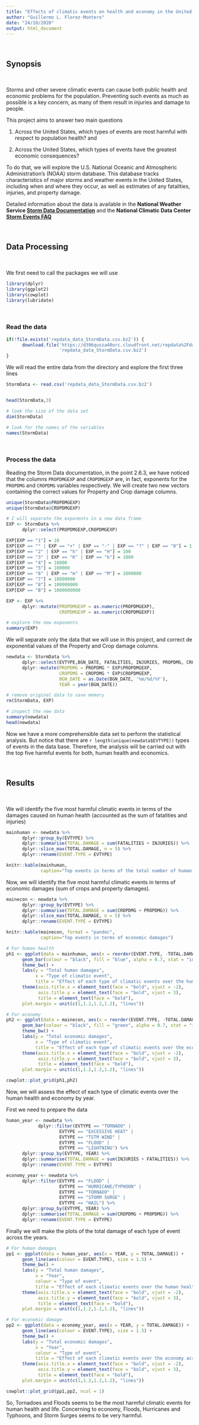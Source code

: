 ```yaml
---
title: "Effects of climatic events on health and economy in the United States"
author: "Guillermo L. Florez-Montero"
date: "24/10/2020"
output: html_document
---
```


<p>&nbsp;</p> 
## Synopsis
<p>&nbsp;</p> 

Storms and other severe climatic events can cause both public health and economic problems for the population. Preventing such events as much as possible is a key concern, as many of them result in injuries and damage to people.

This project aims to answer two main questions

   1. Across the United States, which types of events are most harmful with respect to population health? and
   
   2. Across the United States, which types of events have the greatest economic consequences?

To do that, we will explore the U.S. National Oceanic and Atmospheric Administration's (NOAA) storm database. This database tracks characteristics of major storms and weather events in the United States, including when and where they occur, as well as estimates of any fatalities, injuries, and property damage.

Detailed information about the data is available in the **National Weather Service [Storm Data Documentation](https://d396qusza40orc.cloudfront.net/repdata%2Fpeer2_doc%2Fpd01016005curr.pdf)** and the **National Climatic Data Center [Storm Events FAQ](https://d396qusza40orc.cloudfront.net/repdata%2Fpeer2_doc%2FNCDC%20Storm%20Events-FAQ%20Page.pdf)**

<p>&nbsp;</p> 
## Data Processing
<p>&nbsp;</p> 

We first need to call the packages we will use
```r
library(dplyr)
library(ggplot2)
library(cowplot)
library(lubridate)
```

<p>&nbsp;</p>

### Read the data

```r
if(!file.exists('repdata_data_StormData.csv.bz2')) {
      download.file('https://d396qusza40orc.cloudfront.net/repdata%2Fdata%2FStormData.csv.bz2',
                    'repdata_data_StormData.csv.bz2')
}
```


We will read the entire data from the directory and explore the first three lines
```r

StormData <- read.csv('repdata_data_StormData.csv.bz2')


head(StormData,3)

# look the size of the data set
dim(StormData)

# look for the names of the variables
names(StormData)
```

<p>&nbsp;</p>

### Process the data

Reading the Storm Data documentation, in the point 2.6.3, we have noticed that the columns `PROPDMGEXP` and `CROPDMGEXP` are, in fact, exponents for the `PROPDMG` and `CROPDMG` variables respectively. We will create two new vectors containing the correct values for Property and Crop damage columns.

```r

unique(StormData$PROPDMGEXP)
unique(StormData$CROPDMGEXP)

# I will separate the exponents in a new data frame
EXP <- StormData %>%
      dplyr::select(PROPDMGEXP,CROPDMGEXP)

EXP[EXP == "1"] = 10
EXP[EXP == "" | EXP == "+" | EXP == "-" | EXP == "?" | EXP == "0"] = 1
EXP[EXP == "2" | EXP == "h" | EXP == "H"] = 100
EXP[EXP == "3" | EXP == "K" | EXP == "k"] = 1000
EXP[EXP == "4"] = 10000
EXP[EXP == "5"] = 100000
EXP[EXP == "6" | EXP == "m" | EXP == "M"] = 1000000
EXP[EXP == "7"] = 10000000
EXP[EXP == "8"] = 100000000
EXP[EXP == "B"] = 1000000000

EXP <- EXP %>%
      dplyr::mutate(PROPDMGEXP = as.numeric(PROPDMGEXP),
                    CROPDMGEXP = as.numeric(CROPDMGEXP))

# explore the new exponents
summary(EXP)
```


We will separate only the data that we will use in this project, and correct de exponential values of the Property and Crop damage columns.

```r

newdata <- StormData %>%
      dplyr::select(EVTYPE,BGN_DATE, FATALITIES, INJURIES, PROPDMG, CROPDMG) %>%
      dplyr::mutate(PROPDMG = PROPDMG * EXP$PROPDMGEXP,
                    CROPDMG = CROPDMG * EXP$CROPDMGEXP,
                    BGN_DATE = as.Date(BGN_DATE, '%m/%d/%Y'),
                    YEAR = year(BGN_DATE))

# remove original data to save memory
rm(StormData, EXP)

# inspect the new data
summary(newdata)
head(newdata)
```

Now we have a more comprehensible data set to perform the statistical analysis. But notice that there are `r length(unique(newdata$EVTYPE))` types of events in the data base. Therefore, the analysis will be carried out with the top five harmful events for both, human health and economics.

<p>&nbsp;</p> 
## Results
<p>&nbsp;</p> 

We will identify the five most harmful climatic events in terms of the damages caused on human health (accounted as the sum of fatalities and injuries) 

```r

mainhuman <- newdata %>%
      dplyr::group_by(EVTYPE) %>%
      dplyr::summarise(TOTAL.DAMAGE = sum(FATALITIES + INJURIES)) %>%
      dplyr::slice_max(TOTAL.DAMAGE, n = 5) %>%
      dplyr::rename(EVENT.TYPE = EVTYPE)

knitr::kable(mainhuman,
             caption="Top events in terms of the total number of human health damage")

```

Now, we will identify the five most harmful climatic events in terms of economic damages (sum of crops and property damages).

```r

mainecon <- newdata %>%
      dplyr::group_by(EVTYPE) %>%
      dplyr::summarise(TOTAL.DAMAGE = sum(CROPDMG + PROPDMG)) %>%
      dplyr::slice_max(TOTAL.DAMAGE, n = 5) %>%
      dplyr::rename(EVENT.TYPE = EVTYPE)

knitr::kable(mainecon, format = "pandoc",
             caption="Top events in terms of economic damages")

```

```r

# For human health
ph1 <- ggplot(data = mainhuman, aes(x = reorder(EVENT.TYPE, -TOTAL.DAMAGE), y = TOTAL.DAMAGE)) +
      geom_bar(colour = "black", fill = "blue", alpha = 0.7, stat = "identity") +
      theme_bw() +
      labs(y = "Total human damages",
           x = "Type of climatic event",
           title = "Effect of each type of climatic events over the human health") +
      theme(axis.title.x = element_text(face = "bold", vjust = -2),
            axis.title.y = element_text(face = "bold", vjust = 3),
            title = element_text(face = "bold"),
      plot.margin = unit(c(1,1.2,1.2,1.2), "lines"))

# For economy
ph2 <- ggplot(data = mainecon, aes(x = reorder(EVENT.TYPE, -TOTAL.DAMAGE), y = TOTAL.DAMAGE)) +
      geom_bar(colour = "black", fill = "green", alpha = 0.7, stat = "identity") +
      theme_bw() +
      labs(y = "Total economic damages",
           x = "Type of climatic event",
           title = "Effect of each type of climatic events over the econoy") +
      theme(axis.title.x = element_text(face = "bold", vjust = -2),
            axis.title.y = element_text(face = "bold", vjust = 3),
            title = element_text(face = "bold"),
      plot.margin = unit(c(1,1.2,1.2,1.2), "lines"))

cowplot::plot_grid(ph1,ph2)

```

Now, we will assess the effect of each type of climatic events over the human health and economy by year.

First we need to prepare the data


```r

human_year <- newdata %>%
            dplyr::filter(EVTYPE == "TORNADO" |
                    EVTYPE == "EXCESSIVE HEAT" |
                    EVTYPE == "TSTM WIND" |
                    EVTYPE == "FLOOD" |
                    EVTYPE == "LIGHTNING") %>%
      dplyr::group_by(EVTYPE, YEAR) %>%
      dplyr::summarise(TOTAL.DAMAGE = sum(INJURIES + FATALITIES)) %>%
      dplyr::rename(EVENT.TYPE = EVTYPE)

economy_year <- newdata %>%
      dplyr::filter(EVTYPE == "FLOOD" |
                    EVTYPE == "HURRICANE/TYPHOON" |
                    EVTYPE == "TORNADO" |
                    EVTYPE == "STORM SURGE" |
                    EVTYPE == "HAIL") %>%
      dplyr::group_by(EVTYPE, YEAR) %>%
      dplyr::summarise(TOTAL.DAMAGE = sum(CROPDMG + PROPDMG)) %>%
      dplyr::rename(EVENT.TYPE = EVTYPE)
```

Finally we will make the plots of the total damage of each type of event across the years.

```r

# For human damages
pp1 <- ggplot(data = human_year, aes(x = YEAR, y = TOTAL.DAMAGE)) +
      geom_line(aes(colour = EVENT.TYPE), size = 1.5) +
      theme_bw() +
      labs(y = "Total human damages",
           x = "Year",
           colour = "Type of event",
           title = "Effect of each climatic events over the human health across the years") +
      theme(axis.title.x = element_text(face = "bold", vjust = -2),
            axis.title.y = element_text(face = "bold", vjust = 3),
            title = element_text(face = "bold"),
      plot.margin = unit(c(1,1.2,1.2,1.2), "lines"))

# For economic damage
pp2 <- ggplot(data = economy_year, aes(x = YEAR, y = TOTAL.DAMAGE)) +
      geom_line(aes(colour = EVENT.TYPE), size = 1.5) +
      theme_bw() +
      labs(y = "Total economic damages",
           x = "Year",
           colour = "Type of event",
           title = "Effect of each climatic events over the economy across the years") +
      theme(axis.title.x = element_text(face = "bold", vjust = -2),
            axis.title.y = element_text(face = "bold", vjust = 3),
            title = element_text(face = "bold"),
      plot.margin = unit(c(1,1.2,1.2,1.2), "lines"))

cowplot::plot_grid(pp1,pp2, ncol = 1)
```

So, Tornadoes and Floods seems to be the most harmful climatic events for human health and life. Concerning to economy, Floods, Hurricanes and Typhoons, and Storm Surges seems to be very harmful.